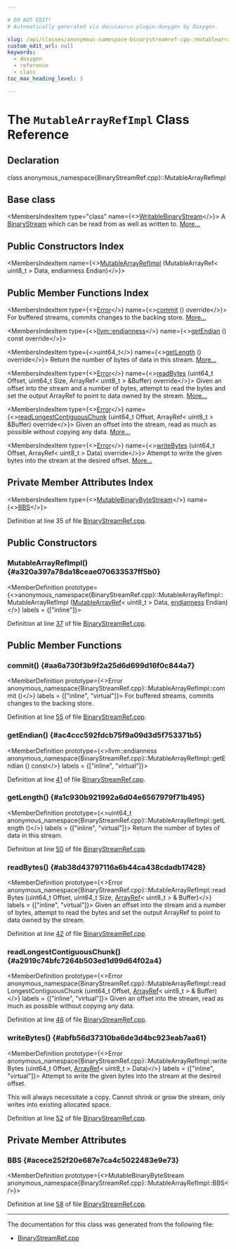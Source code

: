 ```yaml
---

# DO NOT EDIT!
# Automatically generated via docusaurus-plugin-doxygen by Doxygen.

slug: /api/classes/anonymous-namespace-binarystreamref-cpp-/mutablearrayrefimpl
custom_edit_url: null
keywords:
  - doxygen
  - reference
  - class
toc_max_heading_level: 3

---
```





# The `MutableArrayRefImpl` Class Reference

<DoxygenPage pluginConfig={pluginConfig}>



## Declaration

<CodeBlock>class anonymous_namespace{BinaryStreamRef.cpp}::MutableArrayRefImpl</CodeBlock>

## Base class

<MembersIndex>

<MembersIndexItem
  type="class"
  name={<><a href="/docs/api/classes/llvm/writablebinarystream">WritableBinaryStream</a></>}>
A <a href="/docs/api/classes/llvm/binarystream">BinaryStream</a> which can be read from as well as written to. <a href="/docs/api/classes/llvm/writablebinarystream/#details">More...</a>
</MembersIndexItem>

</MembersIndex>

## Public Constructors Index

<MembersIndex>

<MembersIndexItem
  name={<><a href="#a320a397a78da18ceae070633537ff5b0">MutableArrayRefImpl</a> (MutableArrayRef&lt; uint8&#95;t &gt; Data, endianness Endian)</>}>
</MembersIndexItem>

</MembersIndex>

## Public Member Functions Index

<MembersIndex>

<MembersIndexItem
  type={<><a href="/docs/api/classes/llvm/error">Error</a></>}
  name={<><a href="#aa6a730f3b9f2a25d6d699d16f0c844a7">commit</a> () override</>}>
For buffered streams, commits changes to the backing store. <a href="#aa6a730f3b9f2a25d6d699d16f0c844a7">More...</a>
</MembersIndexItem>

<MembersIndexItem
  type={<><a href="/docs/api/namespaces/llvm/#ae1e26e57357947b25e392fd18ab000db">llvm::endianness</a></>}
  name={<><a href="#ac4ccc592fdcb75f9a09d3d5f753371b5">getEndian</a> () const override</>}>
</MembersIndexItem>

<MembersIndexItem
  type={<>uint64&#95;t</>}
  name={<><a href="#a1c930b921992a6d04e6567979f71b495">getLength</a> () override</>}>
Return the number of bytes of data in this stream. <a href="#a1c930b921992a6d04e6567979f71b495">More...</a>
</MembersIndexItem>

<MembersIndexItem
  type={<><a href="/docs/api/classes/llvm/error">Error</a></>}
  name={<><a href="#ab38d43797116a6b44ca438cdadb17428">readBytes</a> (uint64&#95;t Offset, uint64&#95;t Size, ArrayRef&lt; uint8&#95;t &gt; &amp;Buffer) override</>}>
Given an offset into the stream and a number of bytes, attempt to read the bytes and set the output ArrayRef to point to data owned by the stream. <a href="#ab38d43797116a6b44ca438cdadb17428">More...</a>
</MembersIndexItem>

<MembersIndexItem
  type={<><a href="/docs/api/classes/llvm/error">Error</a></>}
  name={<><a href="#a2919c74bfc7264b503ed1d99d64f02a4">readLongestContiguousChunk</a> (uint64&#95;t Offset, ArrayRef&lt; uint8&#95;t &gt; &amp;Buffer) override</>}>
Given an offset into the stream, read as much as possible without copying any data. <a href="#a2919c74bfc7264b503ed1d99d64f02a4">More...</a>
</MembersIndexItem>

<MembersIndexItem
  type={<><a href="/docs/api/classes/llvm/error">Error</a></>}
  name={<><a href="#abfb56d37310ba6de3d4bc923eab7aa61">writeBytes</a> (uint64&#95;t Offset, ArrayRef&lt; uint8&#95;t &gt; Data) override</>}>
Attempt to write the given bytes into the stream at the desired offset. <a href="#abfb56d37310ba6de3d4bc923eab7aa61">More...</a>
</MembersIndexItem>

</MembersIndex>

## Private Member Attributes Index

<MembersIndex>

<MembersIndexItem
  type={<><a href="/docs/api/classes/llvm/mutablebinarybytestream">MutableBinaryByteStream</a></>}
  name={<><a href="#acece252f20e687e7ca4c5022483e9e73">BBS</a></>}>
</MembersIndexItem>

</MembersIndex>


Definition at line 35 of file <a href="/docs/api/files/lib/lib/support/binarystreamref-cpp">BinaryStreamRef.cpp</a>.

<SectionDefinition>

## Public Constructors

### MutableArrayRefImpl() {#a320a397a78da18ceae070633537ff5b0}

<MemberDefinition
  prototype={<>anonymous&#95;namespace&#123;BinaryStreamRef.cpp&#125;::MutableArrayRefImpl::MutableArrayRefImpl (<a href="/docs/api/classes/llvm/mutablearrayref">MutableArrayRef</a>&lt; uint8&#95;t &gt; Data, <a href="/docs/api/namespaces/llvm/#ae1e26e57357947b25e392fd18ab000db">endianness</a> Endian)</>}
  labels = {["inline"]}>

Definition at line <a href="/docs/api/files/lib/lib/support/binarystreamref-cpp/#l00037">37</a> of file <a href="/docs/api/files/lib/lib/support/binarystreamref-cpp">BinaryStreamRef.cpp</a>.
</MemberDefinition>

</SectionDefinition>

<SectionDefinition>

## Public Member Functions

### commit() {#aa6a730f3b9f2a25d6d699d16f0c844a7}

<MemberDefinition
  prototype={<>Error anonymous&#95;namespace&#123;BinaryStreamRef.cpp&#125;::MutableArrayRefImpl::commit ()</>}
  labels = {["inline", "virtual"]}>
For buffered streams, commits changes to the backing store.

Definition at line <a href="/docs/api/files/lib/lib/support/binarystreamref-cpp/#l00055">55</a> of file <a href="/docs/api/files/lib/lib/support/binarystreamref-cpp">BinaryStreamRef.cpp</a>.
</MemberDefinition>

### getEndian() {#ac4ccc592fdcb75f9a09d3d5f753371b5}

<MemberDefinition
  prototype={<>llvm::endianness anonymous&#95;namespace&#123;BinaryStreamRef.cpp&#125;::MutableArrayRefImpl::getEndian () const</>}
  labels = {["inline", "virtual"]}>

Definition at line <a href="/docs/api/files/lib/lib/support/binarystreamref-cpp/#l00041">41</a> of file <a href="/docs/api/files/lib/lib/support/binarystreamref-cpp">BinaryStreamRef.cpp</a>.
</MemberDefinition>

### getLength() {#a1c930b921992a6d04e6567979f71b495}

<MemberDefinition
  prototype={<>uint64&#95;t anonymous&#95;namespace&#123;BinaryStreamRef.cpp&#125;::MutableArrayRefImpl::getLength ()</>}
  labels = {["inline", "virtual"]}>
Return the number of bytes of data in this stream.

Definition at line <a href="/docs/api/files/lib/lib/support/binarystreamref-cpp/#l00050">50</a> of file <a href="/docs/api/files/lib/lib/support/binarystreamref-cpp">BinaryStreamRef.cpp</a>.
</MemberDefinition>

### readBytes() {#ab38d43797116a6b44ca438cdadb17428}

<MemberDefinition
  prototype={<>Error anonymous&#95;namespace&#123;BinaryStreamRef.cpp&#125;::MutableArrayRefImpl::readBytes (uint64&#95;t Offset, uint64&#95;t Size, <a href="/docs/api/classes/llvm/arrayref">ArrayRef</a>&lt; uint8&#95;t &gt; &amp; Buffer)</>}
  labels = {["inline", "virtual"]}>
Given an offset into the stream and a number of bytes, attempt to read the bytes and set the output ArrayRef to point to data owned by the stream.

Definition at line <a href="/docs/api/files/lib/lib/support/binarystreamref-cpp/#l00042">42</a> of file <a href="/docs/api/files/lib/lib/support/binarystreamref-cpp">BinaryStreamRef.cpp</a>.
</MemberDefinition>

### readLongestContiguousChunk() {#a2919c74bfc7264b503ed1d99d64f02a4}

<MemberDefinition
  prototype={<>Error anonymous&#95;namespace&#123;BinaryStreamRef.cpp&#125;::MutableArrayRefImpl::readLongestContiguousChunk (uint64&#95;t Offset, <a href="/docs/api/classes/llvm/arrayref">ArrayRef</a>&lt; uint8&#95;t &gt; &amp; Buffer)</>}
  labels = {["inline", "virtual"]}>
Given an offset into the stream, read as much as possible without copying any data.

Definition at line <a href="/docs/api/files/lib/lib/support/binarystreamref-cpp/#l00046">46</a> of file <a href="/docs/api/files/lib/lib/support/binarystreamref-cpp">BinaryStreamRef.cpp</a>.
</MemberDefinition>

### writeBytes() {#abfb56d37310ba6de3d4bc923eab7aa61}

<MemberDefinition
  prototype={<>Error anonymous&#95;namespace&#123;BinaryStreamRef.cpp&#125;::MutableArrayRefImpl::writeBytes (uint64&#95;t Offset, <a href="/docs/api/classes/llvm/arrayref">ArrayRef</a>&lt; uint8&#95;t &gt; Data)</>}
  labels = {["inline", "virtual"]}>
Attempt to write the given bytes into the stream at the desired offset.

This will always necessitate a copy. Cannot shrink or grow the stream, only writes into existing allocated space.

Definition at line <a href="/docs/api/files/lib/lib/support/binarystreamref-cpp/#l00052">52</a> of file <a href="/docs/api/files/lib/lib/support/binarystreamref-cpp">BinaryStreamRef.cpp</a>.
</MemberDefinition>

</SectionDefinition>

<SectionDefinition>

## Private Member Attributes

### BBS {#acece252f20e687e7ca4c5022483e9e73}

<MemberDefinition
  prototype={<>MutableBinaryByteStream anonymous&#95;namespace&#123;BinaryStreamRef.cpp&#125;::MutableArrayRefImpl::BBS</>}>

Definition at line <a href="/docs/api/files/lib/lib/support/binarystreamref-cpp/#l00058">58</a> of file <a href="/docs/api/files/lib/lib/support/binarystreamref-cpp">BinaryStreamRef.cpp</a>.
</MemberDefinition>

</SectionDefinition>

<hr/>

The documentation for this class was generated from the following file:

<ul>
<li><a href="/docs/api/files/lib/lib/support/binarystreamref-cpp">BinaryStreamRef.cpp</a></li>
</ul>

</DoxygenPage>
